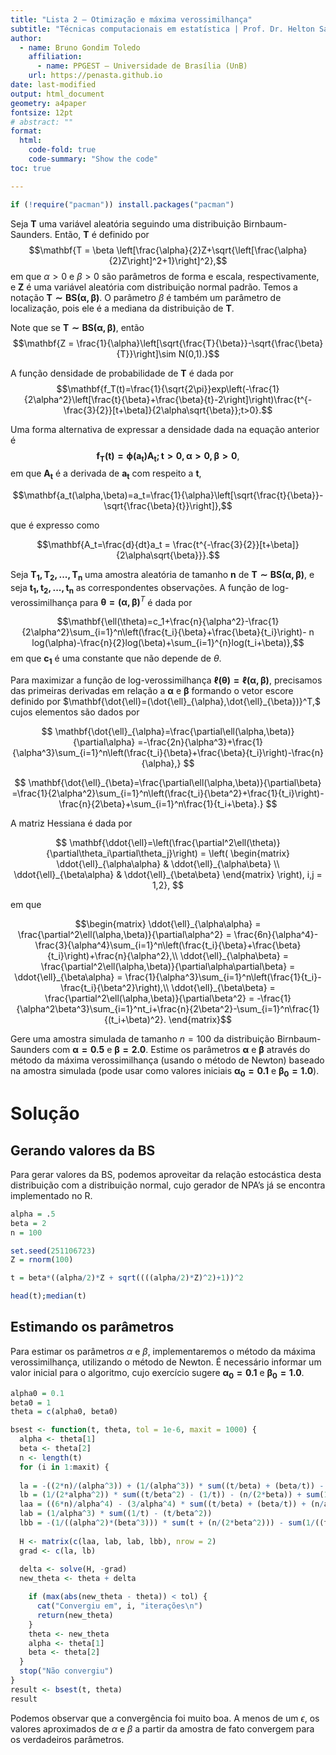 ```yaml
---
title: "Lista 2 — Otimização e máxima verossimilhança"
subtitle: "Técnicas computacionais em estatística | Prof. Dr. Helton Saulo Bezerra dos Santos"
author:
  - name: Bruno Gondim Toledo
    affiliation: 
      - name: PPGEST — Universidade de Brasília (UnB) 
    url: https://penasta.github.io
date: last-modified
output: html_document
geometry: a4paper
fontsize: 12pt
# abstract: ""
format:
  html:
    code-fold: true
    code-summary: "Show the code"
toc: true

---
```


```r
if (!require("pacman")) install.packages("pacman")

```

\newpage

Seja $\mathbf{T}$ uma variável aleatória seguindo uma distribuição Birnbaum-Saunders. Então, $\mathbf{T}$ é definido por
$$\mathbf{T = \beta  \left[\frac{\alpha}{2}Z+\sqrt{\left[\frac{\alpha}{2}Z\right]^2+1}\right]^2},$$
em que $\alpha>0$ e $\beta>0$ são parâmetros de forma e escala, respectivamente, e $\mathbf{Z}$ é uma variável aleatória com distribuição normal padrão. Temos a notação $\mathbf{T\sim BS(\alpha,\beta)}$. O parâmetro $\beta$ é também um parâmetro de localização, pois ele é a mediana da distribuição de $\mathbf{T}$.

Note que se $\mathbf{T\sim BS(\alpha,\beta)}$, então
$$\mathbf{Z = \frac{1}{\alpha}\left[\sqrt{\frac{T}{\beta}}-\sqrt{\frac{\beta}{T}}\right]\sim N(0,1).}$$

A função densidade de probabilidade de $\mathbf{T}$ é dada por
$$\mathbf{f_T(t)=\frac{1}{\sqrt{2\pi}}exp\left(-\frac{1}{2\alpha^2}\left[\frac{t}{\beta}+\frac{\beta}{t}-2\right]\right)\frac{t^{-\frac{3}{2}}[t+\beta]}{2\alpha\sqrt{\beta}};t>0}.$$

Uma forma alternativa de expressar a densidade dada na equação anterior é
$$\mathbf{f_T(t)=\phi(a_t)A_t;t>0,\alpha>0,\beta>0},$$
em que $\mathbf{A_t}$ é a derivada de $\mathbf{a_t}$ com respeito a $\mathbf{t}$,

$$\mathbf{a_t(\alpha,\beta)=a_t=\frac{1}{\alpha}\left[\sqrt{\frac{t}{\beta}}-\sqrt{\frac{\beta}{t}}\right]},$$

que é expresso como

$$\mathbf{A_t=\frac{d}{dt}a_t = \frac{t^{-\frac{3}{2}}[t+\beta]}{2\alpha\sqrt{\beta}}}.$$

Seja $\mathbf{T_1,T_2,...,T_n}$ uma amostra aleatória de tamanho $\mathbf{n}$ de $\mathbf{T \sim BS(\alpha,\beta)},$ e seja $\mathbf{t_1,t_2,...,t_n}$ as correspondentes observações. A função de log-verossimilhança para $\mathbf{\theta=(\alpha,\beta)}^T$ é dada por

$$\mathbf{\ell(\theta)=c_1+\frac{n}{\alpha^2}-\frac{1}{2\alpha^2}\sum_{i=1}^n\left(\frac{t_i}{\beta}+\frac{\beta}{t_i}\right)- n log(\alpha)-\frac{n}{2}log(\beta)+\sum_{i=1}^{n}log(t_i+\beta)},$$
em que $\mathbf{c_1}$ é uma constante que não depende de $\theta$.

Para maximizar a função de log-verossimilhança $\mathbf{\ell(\theta)=\ell(\alpha,\beta)},$ precisamos das primeiras derivadas em relação a $\mathbf{\alpha}$ e $\mathbf{\beta}$ formando o vetor escore definido por $\mathbf{\dot{\ell}=(\dot{\ell}_{\alpha},\dot{\ell}_{\beta})}^T,$ cujos elementos são dados por

$$
\mathbf{\dot{\ell}_{\alpha}=\frac{\partial\ell(\alpha,\beta)}{\partial\alpha}  =-\frac{2n}{\alpha^3}+\frac{1}{\alpha^3}\sum_{i=1}^n\left(\frac{t_i}{\beta}+\frac{\beta}{t_i}\right)-\frac{n}{\alpha},}
$$


$$
\mathbf{\dot{\ell}_{\beta}=\frac{\partial\ell(\alpha,\beta)}{\partial\beta}  =\frac{1}{2\alpha^2}\sum_{i=1}^n\left(\frac{t_i}{\beta^2}+\frac{1}{t_i}\right)-\frac{n}{2\beta}+\sum_{i=1}^n\frac{1}{t_i+\beta}.}
$$

A matriz Hessiana é dada por

$$
\mathbf{\ddot{\ell}=\left(\frac{\partial^2\ell(\theta)}{\partial\theta_i\partial\theta_j}\right) = 
\left(
\begin{matrix}
\ddot{\ell}_{\alpha\alpha} & \ddot{\ell}_{\alpha\beta} \\
\ddot{\ell}_{\beta\alpha} & \ddot{\ell}_{\beta\beta}
\end{matrix}
\right), i,j = 1,2},
$$

em que

$$\begin{matrix}
\ddot{\ell}_{\alpha\alpha} = \frac{\partial^2\ell(\alpha,\beta)}{\partial\alpha^2} = \frac{6n}{\alpha^4}-\frac{3}{\alpha^4}\sum_{i=1}^n\left(\frac{t_i}{\beta}+\frac{\beta}{t_i}\right)+\frac{n}{\alpha^2},\\
\ddot{\ell}_{\alpha\beta} = \frac{\partial^2\ell(\alpha,\beta)}{\partial\alpha\partial\beta} = \ddot{\ell}_{\beta\alpha} =  \frac{1}{\alpha^3}\sum_{i=1}^n\left(\frac{1}{t_i}-\frac{t_i}{\beta^2}\right),\\
\ddot{\ell}_{\beta\beta} = \frac{\partial^2\ell(\alpha,\beta)}{\partial\beta^2} = -\frac{1}{\alpha^2\beta^3}\sum_{i=1}^nt_i+\frac{n}{2\beta^2}-\sum_{i=1}^n\frac{1}{(t_i+\beta)^2}.
\end{matrix}$$

Gere uma amostra simulada de tamanho $n=100$ da distribuição Birnbaum-Saunders com $\mathbf{\alpha=0.5}$ e $\mathbf{\beta=2.0}$. Estime os parâmetros $\mathbf{\alpha}$ e $\mathbf{\beta}$ através do método da máxima verossimilhança (usando o método de Newton) baseado na amostra simulada (pode usar como valores iniciais $\mathbf{\alpha_0=0.1}$ e $\mathbf{\beta_0=1.0}$).

# Solução

## Gerando valores da BS

Para gerar valores da BS, podemos aproveitar da relação estocástica desta distribuição com a distribuição normal, cujo gerador de NPA's já se encontra implementado no R.

```r
alpha = .5
beta = 2
n = 100

set.seed(251106723)
Z = rnorm(100)

t = beta*((alpha/2)*Z + sqrt((((alpha/2)*Z)^2)+1))^2

head(t);median(t)
```

## Estimando os parâmetros

Para estimar os parâmetros $\alpha$ e $\beta$, implementaremos o método da máxima verossimilhança, utilizando o método de Newton. É necessário informar um valor inicial para o algoritmo, cujo exercício sugere $\mathbf{\alpha_0=0.1}$ e $\mathbf{\beta_0=1.0}$.

```r

alpha0 = 0.1
beta0 = 1
theta = c(alpha0, beta0)

bsest <- function(t, theta, tol = 1e-6, maxit = 1000) {
  alpha <- theta[1]
  beta <- theta[2]
  n <- length(t)
  for (i in 1:maxit) {
  
  la = -((2*n)/(alpha^3)) + (1/(alpha^3)) * sum((t/beta) + (beta/t)) - (n/alpha) 
  lb = (1/(2*alpha^2)) * sum((t/beta^2) - (1/t)) - (n/(2*beta)) + sum(1/(t+beta))
  laa = ((6*n)/alpha^4) - (3/alpha^4) * sum((t/beta) + (beta/t)) + (n/alpha^2)
  lab = (1/alpha^3) * sum((1/t) - (t/beta^2))
  lbb = -(1/((alpha^2)*(beta^3))) * sum(t + (n/(2*beta^2))) - sum(1/((t+beta)^2))
  
  H <- matrix(c(laa, lab, lab, lbb), nrow = 2)
  grad <- c(la, lb)
  
  delta <- solve(H, -grad)
  new_theta <- theta + delta

    if (max(abs(new_theta - theta)) < tol) {
      cat("Convergiu em", i, "iterações\n")
      return(new_theta)
    }
    theta <- new_theta
    alpha <- theta[1]
    beta <- theta[2]
  }
  stop("Não convergiu")
}
result <- bsest(t, theta)
result
```

Podemos observar que a convergência foi muito boa. A menos de um $\epsilon$, os valores aproximados de $\alpha$ e $\beta$ a partir da amostra de fato convergem para os verdadeiros parâmetros.
